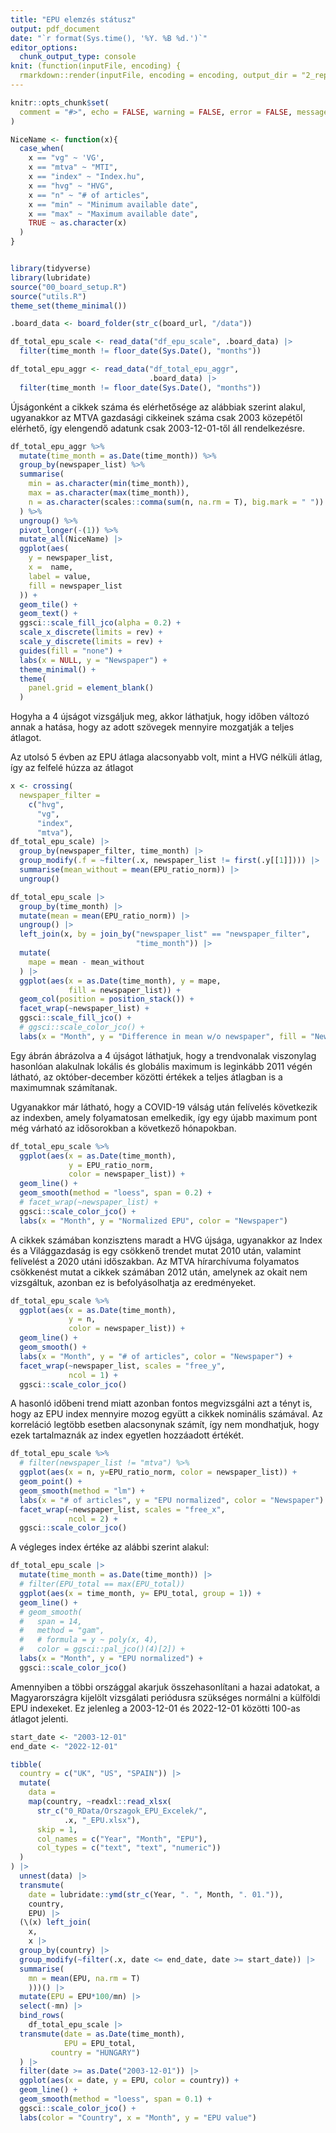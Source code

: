 ```yaml
---
title: "EPU elemzés státusz"
output: pdf_document
date: "`r format(Sys.time(), '%Y. %B %d.')`"
editor_options: 
  chunk_output_type: console
knit: (function(inputFile, encoding) {
  rmarkdown::render(inputFile, encoding = encoding, output_dir = "2_reports/report_pdf", output_file = stringr::str_c("report_", janitor::make_clean_names(Sys.Date()))) })
---
```


```r
knitr::opts_chunk$set(
  comment = "#>", echo = FALSE, warning = FALSE, error = FALSE, message = FALSE
)

```


```r

NiceName <- function(x){
  case_when(
    x == "vg" ~ 'VG',
    x == "mtva" ~ "MTI",
    x == "index" ~ "Index.hu",
    x == "hvg" ~ "HVG",
    x == "n" ~ "# of articles",
    x == "min" ~ "Minimum available date",
    x == "max" ~ "Maximum available date",
    TRUE ~ as.character(x)
  )
}


library(tidyverse)
library(lubridate)
source("00_board_setup.R")
source("utils.R")
theme_set(theme_minimal())

.board_data <- board_folder(str_c(board_url, "/data"))

df_total_epu_scale <- read_data("df_epu_scale", .board_data) |> 
  filter(time_month != floor_date(Sys.Date(), "months"))

df_total_epu_aggr <- read_data("df_total_epu_aggr",
                               .board_data) |> 
  filter(time_month != floor_date(Sys.Date(), "months"))

```

Újságonként a cikkek száma és elérhetősége az alábbiak szerint alakul, ugyanakkor az MTVA gazdasági cikkeinek száma csak 2003 közepétől elérhető, így elengendő adatunk csak 2003-12-01-től áll rendelkezésre. 

```r
df_total_epu_aggr %>% 
  mutate(time_month = as.Date(time_month)) %>% 
  group_by(newspaper_list) %>% 
  summarise(
    min = as.character(min(time_month)),
    max = as.character(max(time_month)),
    n = as.character(scales::comma(sum(n, na.rm = T), big.mark = " "))
  ) %>% 
  ungroup() %>% 
  pivot_longer(-(1)) %>% 
  mutate_all(NiceName) |> 
  ggplot(aes(
    y = newspaper_list,
    x =  name,
    label = value,
    fill = newspaper_list
  )) +
  geom_tile() +
  geom_text() +
  ggsci::scale_fill_jco(alpha = 0.2) +
  scale_x_discrete(limits = rev) +
  scale_y_discrete(limits = rev) +
  guides(fill = "none") +
  labs(x = NULL, y = "Newspaper") +
  theme_minimal() +
  theme(
    panel.grid = element_blank()
  )

```




Hogyha a 4 újságot vizsgáljuk meg, akkor láthatjuk, hogy időben változó annak a hatása, hogy az adott szövegek mennyire mozgatják a teljes átlagot.

Az utolsó 5 évben az EPU átlaga alacsonyabb volt, mint a HVG nélküli átlag, így az felfelé húzza az átlagot



```r
x <- crossing(
  newspaper_filter = 
    c("hvg",
      "vg",
      "index",
      "mtva"),
df_total_epu_scale) |> 
  group_by(newspaper_filter, time_month) |> 
  group_modify(.f = ~filter(.x, newspaper_list != first(.y[[1]]))) |> 
  summarise(mean_without = mean(EPU_ratio_norm)) |> 
  ungroup()

```


```r
df_total_epu_scale |> 
  group_by(time_month) |> 
  mutate(mean = mean(EPU_ratio_norm)) |> 
  ungroup() |> 
  left_join(x, by = join_by("newspaper_list" == "newspaper_filter",
                            "time_month")) |> 
  mutate(
    mape = mean - mean_without
  ) |> 
  ggplot(aes(x = as.Date(time_month), y = mape,
             fill = newspaper_list)) +
  geom_col(position = position_stack()) +
  facet_wrap(~newspaper_list) +
  ggsci::scale_fill_jco() +
  # ggsci::scale_color_jco() +
  labs(x = "Month", y = "Difference in mean w/o newspaper", fill = "Newspaper")
```


Egy ábrán ábrázolva a 4 újságot láthatjuk, hogy a trendvonalak viszonylag hasonlóan alakulnak lokális és globális maximum is leginkább 2011 végén látható, az október-december közötti értékek a teljes átlagban is a maximumnak számítanak.

Ugyanakkor már látható, hogy a COVID-19 válság után felívelés következik az indexben, amely folyamatosan emelkedik, így egy újabb maximum pont még várható az idősorokban a következő hónapokban.

```r
df_total_epu_scale %>% 
  ggplot(aes(x = as.Date(time_month),
             y = EPU_ratio_norm,
             color = newspaper_list)) +
  geom_line() +
  geom_smooth(method = "loess", span = 0.2) +
  # facet_wrap(~newspaper_list) +
  ggsci::scale_color_jco() +
  labs(x = "Month", y = "Normalized EPU", color = "Newspaper")
```


A cikkek számában konzisztens maradt a HVG újsága, ugyanakkor az Index és a Világgazdaság is egy csökkenő trendet mutat 2010 után, valamint felívelést a 2020 utáni időszakban.
Az MTVA hírarchívuma folyamatos csökkenést mutat a cikkek számában 2012 után, amelynek az okait nem vizsgáltuk, azonban ez is befolyásolhatja az eredményeket.

```r
df_total_epu_scale %>% 
  ggplot(aes(x = as.Date(time_month),
             y = n,
             color = newspaper_list)) +
  geom_line() +
  geom_smooth() +
  labs(x = "Month", y = "# of articles", color = "Newspaper") +
  facet_wrap(~newspaper_list, scales = "free_y",
             ncol = 1) +
  ggsci::scale_color_jco()
```

A hasonló időbeni trend miatt azonban fontos megvizsgálni azt a tényt is, hogy az EPU index mennyire mozog együtt a cikkek nominális számával. Az korreláció legtöbb esetben alacsonynak számít, így nem mondhatjuk, hogy ezek tartalmaznák az index egyetlen hozzáadott értékét.

```r
df_total_epu_scale %>% 
  # filter(newspaper_list != "mtva") %>% 
  ggplot(aes(x = n, y=EPU_ratio_norm, color = newspaper_list)) +
  geom_point() +
  geom_smooth(method = "lm") +
  labs(x = "# of articles", y = "EPU normalized", color = "Newspaper") +
  facet_wrap(~newspaper_list, scales = "free_x",
             ncol = 2) +
  ggsci::scale_color_jco()
```



A végleges index értéke az alábbi szerint alakul:

```r
df_total_epu_scale |> 
  mutate(time_month = as.Date(time_month)) |> 
  # filter(EPU_total == max(EPU_total))
  ggplot(aes(x = time_month, y= EPU_total, group = 1)) +
  geom_line() +
  # geom_smooth(
  #   span = 14,
  #   method = "gam",
  #   # formula = y ~ poly(x, 4),
  #   color = ggsci::pal_jco()(4)[2]) +
  labs(x = "Month", y = "EPU normalized") +
  ggsci::scale_color_jco()
```


Amennyiben a többi országgal akarjuk összehasonlítani a hazai adatokat, a Magyarországra kijelölt vizsgálati periódusra szükséges normálni a külföldi EPU indexeket. Ez jelenleg a 2003-12-01 és 2022-12-01 közötti 100-as átlagot jelenti.

```r

start_date <- "2003-12-01"
end_date <- "2022-12-01"

tibble(
  country = c("UK", "US", "SPAIN")) |> 
  mutate(
    data = 
    map(country, ~readxl::read_xlsx(
      str_c("0_RData/Orszagok_EPU_Excelek/",
            .x, "_EPU.xlsx"),
      skip = 1,
      col_names = c("Year", "Month", "EPU"),
      col_types = c("text", "text", "numeric"))
  )
) |> 
  unnest(data) |> 
  transmute(
    date = lubridate::ymd(str_c(Year, ". ", Month, ". 01.")),
    country,
    EPU) |> 
  (\(x) left_join(
    x, 
    x |> 
  group_by(country) |> 
  group_modify(~filter(.x, date <= end_date, date >= start_date)) |> 
  summarise(
    mn = mean(EPU, na.rm = T)
    )))() |> 
  mutate(EPU = EPU*100/mn) |> 
  select(-mn) |> 
  bind_rows(
    df_total_epu_scale |> 
  transmute(date = as.Date(time_month),
            EPU = EPU_total,
         country = "HUNGARY")
  ) |> 
  filter(date >= as.Date("2003-12-01")) |> 
  ggplot(aes(x = date, y = EPU, color = country)) +
  geom_line() +
  geom_smooth(method = "loess", span = 0.1) +
  ggsci::scale_color_jco() +
  labs(color = "Country", x = "Month", y = "EPU value")
```


